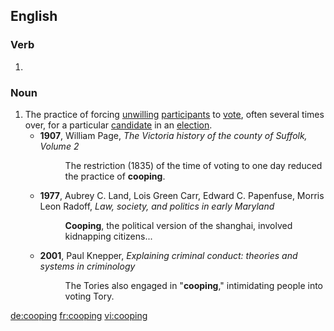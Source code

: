 ==English==

===Verb===
{{head|en}}

# {{present participle of|coop|lang=en}}

===Noun===
{{en-noun|-}}

# The practice of forcing [[unwilling]] [[participant]]s to [[vote]], often several times over, for a particular [[candidate]] in an [[election]].
#* '''1907''', William Page, ''The Victoria history of the county of Suffolk, Volume 2''
#*: The restriction (1835) of the time of voting to one day reduced the practice of '''cooping'''.
#* '''1977''', Aubrey C. Land, Lois Green Carr, Edward C. Papenfuse, Morris Leon Radoff, ''Law, society, and politics in early Maryland''
#*: '''Cooping''', the political version of the shanghai, involved kidnapping citizens...
#* '''2001''', Paul Knepper, ''Explaining criminal conduct: theories and systems in criminology''
#*: The Tories also engaged in "'''cooping'''," intimidating people into voting Tory.

[[de:cooping]]
[[fr:cooping]]
[[vi:cooping]]